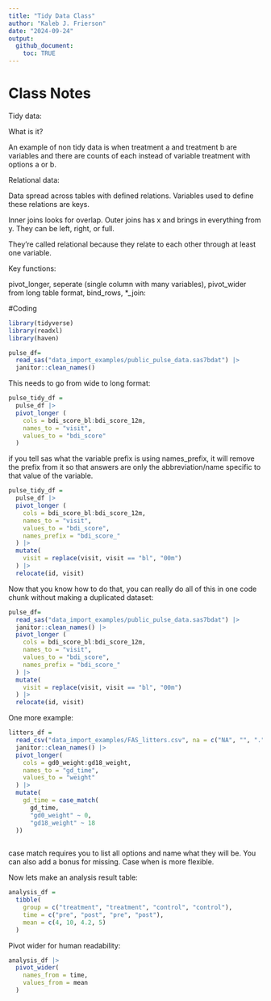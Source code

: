 ```yaml
---
title: "Tidy Data Class"
author: "Kaleb J. Frierson"
date: "2024-09-24"
output: 
  github_document: 
    toc: TRUE
---
```


# Class Notes

Tidy data: 

What is it? 

An example of non tidy data is when treatment a and treatment b are variables and there are counts of each instead of variable treatment with options a or b. 

Relational data: 
  
  Data spread across tables with defined relations. Variables used to define
  these relations are keys. 
  
  Inner joins looks for overlap. Outer joins has x and brings in everything from 
  y. They can be left, right, or full. 
  
  They're called relational because they relate to each other through at least     one variable. 
  
Key functions: 

pivot_longer, seperate (single column with many variables), pivot_wider from long table format, bind_rows, *_join: 

#Coding

```r

library(tidyverse)
library(readxl)
library(haven)

```

```r
pulse_df= 
  read_sas("data_import_examples/public_pulse_data.sas7bdat") |> 
  janitor::clean_names()

```

This needs to go from wide to long format: 

```r
pulse_tidy_df = 
  pulse_df |> 
  pivot_longer (
    cols = bdi_score_bl:bdi_score_12m,
    names_to = "visit", 
    values_to = "bdi_score"
  )

```

if you tell sas what the variable prefix is using names_prefix, it will remove the prefix from it so that answers are only the abbreviation/name specific to that value of the variable. 

```r
pulse_tidy_df = 
  pulse_df |> 
  pivot_longer (
    cols = bdi_score_bl:bdi_score_12m,
    names_to = "visit", 
    values_to = "bdi_score",
    names_prefix = "bdi_score_"
  ) |> 
  mutate(
    visit = replace(visit, visit == "bl", "00m")
  ) |> 
  relocate(id, visit)

```


Now that you know how to do that, you can really do all of this in one code chunk without making a duplicated dataset: 

```r
pulse_df= 
  read_sas("data_import_examples/public_pulse_data.sas7bdat") |> 
  janitor::clean_names() |> 
  pivot_longer (
    cols = bdi_score_bl:bdi_score_12m,
    names_to = "visit", 
    values_to = "bdi_score",
    names_prefix = "bdi_score_"
  ) |> 
  mutate(
    visit = replace(visit, visit == "bl", "00m")
  ) |> 
  relocate(id, visit)

```

One more example: 

```r
litters_df = 
  read_csv("data_import_examples/FAS_litters.csv", na = c("NA", "", ".")) |> 
  janitor::clean_names() |> 
  pivot_longer(
    cols = gd0_weight:gd18_weight, 
    names_to = "gd_time", 
    values_to = "weight"
  ) |> 
  mutate(
    gd_time = case_match(
      gd_time, 
      "gd0_weight" ~ 0, 
      "gd18_weight" ~ 18
  ))
  
```
case match requires you to list all options and name what they will be. You can also add a bonus for missing. Case when is more flexible. 


Now lets make an analysis result table: 

```r
analysis_df = 
  tibble(
    group = c("treatment", "treatment", "control", "control"), 
    time = c("pre", "post", "pre", "post"),
    mean = c(4, 10, 4.2, 5)
  )


```

Pivot wider for human readability: 

```r
analysis_df |> 
  pivot_wider(
    names_from = time, 
    values_from = mean
  )
```

